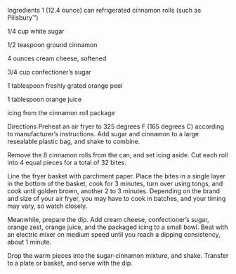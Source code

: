 Ingredients
1 (12.4 ounce) can refrigerated cinnamon rolls (such as Pillsbury™)

1/4 cup white sugar

1/2 teaspoon ground cinnamon

4 ounces cream cheese, softened

3/4 cup confectioner's sugar

1 tablespoon freshly grated orange peel

1 tablespoon orange juice

icing from the cinnamon roll package

Directions
Preheat an air fryer to 325 degrees F (165 degrees C) according to manufacturer’s instructions. Add sugar and cinnamon to a large resealable plastic bag, and shake to combine.

Remove the 8 cinnamon rolls from the can, and set icing aside. Cut each roll into 4 equal pieces for a total of 32 bites.

Line the fryer basket with parchment paper. Place the bites in a single layer in the bottom of the basket, cook for 3 minutes, turn over using tongs, and cook until golden brown, another 2 to 3 minutes. Depending on the brand and size of your air fryer, you may have to cook in batches, and your timing may vary, so watch closely.

Meanwhile, prepare the dip. Add cream cheese, confectioner’s sugar, orange zest, orange juice, and the packaged icing to a small bowl. Beat with an electric mixer on medium speed until you reach a dipping consistency, about 1 minute.

Drop the warm pieces into the sugar-cinnamon mixture, and shake. Transfer to a plate or basket, and serve with the dip.
